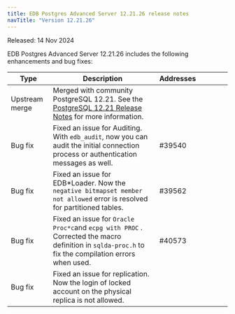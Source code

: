 ```yaml
---
title: EDB Postgres Advanced Server 12.21.26 release notes
navTitle: "Version 12.21.26"
---
```


Released: 14 Nov 2024

EDB Postgres Advanced Server 12.21.26 includes the following enhancements and bug fixes:

| Type           | Description                                                                                                                                            | Addresses&nbsp;&nbsp;&nbsp;&nbsp;&nbsp;&nbsp;&nbsp;&nbsp;&nbsp;&nbsp;&nbsp;&nbsp;&nbsp;&nbsp;&nbsp; |
|----------------|--------------------------------------------------------------------------------------------------------------------------------------------------------|-----------------------------------------------------------------------------------------------------|
| Upstream merge | Merged with community PostgreSQL 12.21. See the [PostgreSQL 12.21 Release Notes](https://www.postgresql.org/docs/release/12.21/) for more information. |                                                                                                     |
| Bug&nbsp;fix   | Fixed an issue for Auditing. With `edb_audit`, now you can audit the initial connection process or authentication messages as well.                    | #39540                                                                                              |
| Bug&nbsp;fix   | Fixed an issue for EDB*Loader. Now the `negative bitmapset member not allowed` error is resolved for partitioned tables.                               | #39562                                                                                              |
| Bug&nbsp;fix   | Fixed an issue for `Oracle Proc*c`and `ecpg with PROC` . Corrected the macro definition in `sqlda-proc.h` to fix the compilation errors when used.     | #40573                                                                                              |
| Bug&nbsp;fix   | Fixed an issue for replication. Now the login of locked account on the physical replica is not allowed.                                                |                                                                                                     |
